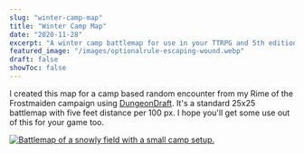 ```yaml
---
slug: "winter-camp-map"
title: "Winter Camp Map"
date: "2020-11-28"
excerpt: "A winter camp battlemap for use in your TTRPG and 5th edition games."
featured_image: "/images/optionalrule-escaping-wound.webp"
draft: false
showToc: false
---
```


I created this map for a camp based random encounter from my Rime of the Frostmaiden campaign using [DungeonDraft](https://dungeondraft.net/).  It's a standard 25x25 battlemap with five feet distance per 100 px. I hope you'll get some use out of this for your game too.

[![Battlemap of a snowly field with a small camp setup.](https://i.redd.it/1f1t9adlst961.jpg)](https://i.redd.it/1f1t9adlst961.jpg)

